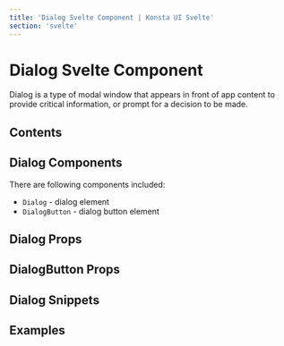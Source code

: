 ```yaml
---
title: 'Dialog Svelte Component | Konsta UI Svelte'
section: 'svelte'
---
```



# Dialog Svelte Component

Dialog is a type of modal window that appears in front of app content to provide critical information, or prompt for a decision to be made.

## Contents

## Dialog Components

There are following components included:

- `Dialog` - dialog element
- `DialogButton` - dialog button element

## Dialog Props

<DialogProps />

## DialogButton Props

<DialogButtonProps />

## Dialog Snippets

<DialogSlots />

## Examples

<DialogExample />
